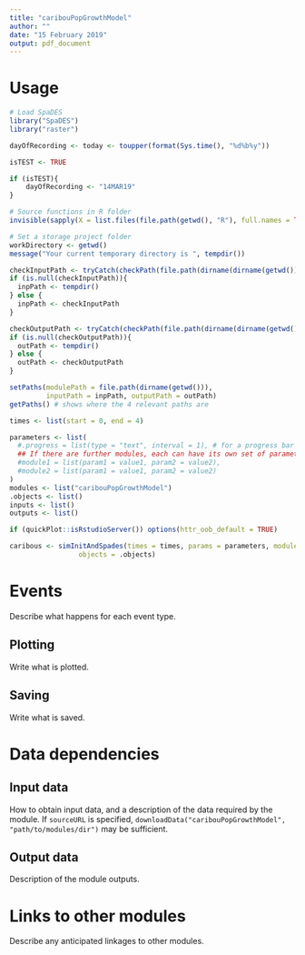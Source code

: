 ```yaml
---
title: "caribouPopGrowthModel"
author: ""
date: "15 February 2019"
output: pdf_document
---
```


# Usage

```r
# Load SpaDES
library("SpaDES")
library("raster")

dayOfRecording <- today <- toupper(format(Sys.time(), "%d%b%y"))

isTEST <- TRUE

if (isTEST){
    dayOfRecording <- "14MAR19"
}

# Source functions in R folder
invisible(sapply(X = list.files(file.path(getwd(), "R"), full.names = TRUE), FUN = source))

# Set a storage project folder
workDirectory <- getwd()
message("Your current temporary directory is ", tempdir())

checkInputPath <- tryCatch(checkPath(file.path(dirname(dirname(getwd())), "outputs", dayOfRecording)), error = function(e) NULL)
if (is.null(checkInputPath)){
  inpPath <- tempdir()
} else {
  inpPath <- checkInputPath
}

checkOutputPath <- tryCatch(checkPath(file.path(dirname(dirname(getwd())), "outputs", today)), error = function(e) NULL)
if (is.null(checkOutputPath)){
  outPath <- tempdir()
} else {
  outPath <- checkOutputPath
}

setPaths(modulePath = file.path(dirname(getwd())), 
         inputPath = inpPath, outputPath = outPath)
getPaths() # shows where the 4 relevant paths are

times <- list(start = 0, end = 4)

parameters <- list(
  #.progress = list(type = "text", interval = 1), # for a progress bar
  ## If there are further modules, each can have its own set of parameters:
  #module1 = list(param1 = value1, param2 = value2),
  #module2 = list(param1 = value1, param2 = value2)
)
modules <- list("caribouPopGrowthModel")
.objects <- list()
inputs <- list()
outputs <- list()

if (quickPlot::isRstudioServer()) options(httr_oob_default = TRUE)

caribous <- simInitAndSpades(times = times, params = parameters, modules = modules,
                 objects = .objects)

```

# Events

Describe what happens for each event type.

## Plotting

Write what is plotted.

## Saving

Write what is saved.

# Data dependencies

## Input data

How to obtain input data, and a description of the data required by the module.
If `sourceURL` is specified, `downloadData("caribouPopGrowthModel", "path/to/modules/dir")` may be sufficient.

## Output data

Description of the module outputs.

# Links to other modules

Describe any anticipated linkages to other modules.

